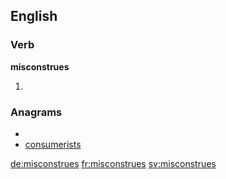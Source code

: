 ==English==

===Verb===
'''misconstrues'''

# {{third-person singular of|[[misconstrue]]}}

===Anagrams===
* {{alphagram|ceimnorssstu}}
* [[consumerists#English|consumerists]]

[[de:misconstrues]]
[[fr:misconstrues]]
[[sv:misconstrues]]